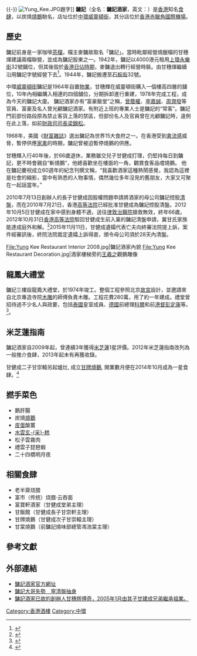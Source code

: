 {{update|time=2018-01-23T09:38:05+00:00}}{{-}}
{{Infobox Restaurant
| name              = 鏞記酒家<br><small>Yung Kee Restaurant</small>
| image             = Yung Kee Restaurant.jpg
| image_width       = 270px
| image_caption     = 鏞記酒家
| slogan            = 
| logo              = 
| logo_width        = 
| established       = 1942年
| current-owner     = [[甘琨禮|甘琨禮]] <ref>{{cite web |title=甘琨禮提十億收購 鏞記或免清盤 | url = http://the-sun.on.cc/cnt/news/20151208/00407_030.html}}</ref>
| head-chef         = 
| food-type         = [[正宗粵菜|正宗粵菜]]
| dress-code        = 
| rating            = [[File:Star_full.svg|15px]][[米芝蓮指南|米芝蓮指南]]（2008年-2011年）
| street-address    = [[香港|香港]][[中環|中環]][[威靈頓街|威靈頓街]]32—40號
| city              = [[香港|香港]]
| state             = 
| zip               = 
| seating-capacity  = 
| reservations      = (852)2522 1624
| other-locations   = [[中環|中環]][[威靈頓街|威靈頓街]]32-40號
| other-information = 
| website           = [http://www.yungkee.com.hk 香港鏞記酒家]
}}
[[File:Yung_Kee.JPG|thumb]]題字]]
'''鏞記'''（全名：'''鏞記酒家'''，英文：{{Lang|en|Yung Kee Restaurant}}）是[[香港|香港]]知名[[食肆|食肆]]，以炭燒[[燒鵝|燒鵝]]馳名，店址位於[[中環|中環]][[威靈頓街|威靈頓街]]，其分店位於[[香港赤臘角國際機場|香港赤臘角國際機場]]。

==歷史==
鏞記前身是一家咖啡[[茶檔|茶檔]]，檔主麥鏞故取名「鏞記」。當時毗鄰經營燒臘檔的甘穗煇建議兩檔聯營，並成為鏞記股東之一。1942年，鏞記以4000港元租用[[上環|上環]][[永樂街|永樂街]]32號鋪位，但其後毀於[[香港日佔時期|香港日佔時期]]，麥鏞退出轉行經營時裝。由甘穗煇繼續沿用鏞記字號經營下去<ref>{{cite web|title=甘老太憶述鏞記歷史|url=http://www.worldjournal.com/view/full_news/18578264/article-%E7%95%B6%E5%B9%B4%E6%B8%85%E8%8B%A6%E5%BF%AB%E6%A8%82-%E7%9C%BC%E5%89%8D%E6%84%81%E5%85%92%E7%9B%B8%E7%88%AD%E3%80%80?instance=hk_bull}}{{dead link|date=2018年3月 |bot=InternetArchiveBot |fix-attempted=yes }}</ref>。1944年，鏞記搬遷至[[石板街|石板街]]32號。

中環[[威靈頓街|威靈頓街]]鏞記是1964年自置[[物業|物業]]，甘穗輝在威靈頓街購入一個樓高四層的舖位，10年內相繼購入相連的四個舖位，分期拆卸進行重建，1978年完成工程，成為今天的鏞記大廈。 鏞記酒家亦有“富豪飯堂”之稱，[[曾蔭權|曾蔭權]]、[[李嘉誠|李嘉誠]]、[[周潤發|周潤發]]等官員、富豪及名人曾光顧鏞記酒家。有附近上班的專業人士是鏞記的“常客”。鏞記門前部份路段原為禁止客貨上落的禁區，但部份名人及官員曾在光顧鏞記時，違例在此上落，如前[[財政司司長|財政司司長]][[梁錦松|梁錦松]]。

1968年，美國《[[財富雜誌|財富雜誌]]》選出鏞記為世界15大食府之一。在香港受到[[禽流感|禽流感]]威脅，暫停供應[[家禽|家禽]]的時期，鏞記曾被迫暫停燒鵝的供應。

甘穗輝入行40年後，於66歲退休，業務雖交兒子甘健成打理，仍堅持每日到鏞記，更不時會親自“斬燒鵝”，他總喜歡坐在樓面的一角，觀賞食客品嚐燒鵝。 他在鏞記慶祝成立60週年的紀念刊撰文稱，“我喜歡酒家這種熱鬧感覺，我認為這裡是社會的縮影，當中有熟悉的人物事情，偶然幾位多年沒見的舊朋友，大家又可聚在一起話當年。”　　　　　

2010年7月13日創辦人的長子甘健成因股權問題申請將酒家的母公司鏞記控股[[清盤|清盤]]，而在2010年7月21日，香港[[高等法院|高等法院]]已經批准甘健成為鏞記控股清盤。2012年10月5日甘健成在家中感到身體不適，送往[[律敦治醫院|律敦治醫院]]搶救無效，終年66歲。2012年10月31日[[香港高等法院|香港高等法院]]駁回甘健成生前入稟的鏞記清盤申請，冀甘氏家族能達成庭外和解。<ref>{{cite web |title=鏞記清盤申請被駁回 | url =http://rthk.hk/rthk/news/expressnews/news.htm?expressnews&20121031&55&879838}}</ref>2015年11月11日，甘健成遺孀代表亡夫向終審法院提上訴，案件經審訊後，終院法院裁定遺孀上訴得直，頒令母公司須於28天內清盤。
<gallery mode=packed heights=150px style="text-align:left">
File:Yung Kee Restaurant Interior 2008.jpg|鏞記酒家內貌
File:Yung Kee Restaurant Decoration.jpg|酒家樓梯旁的[[王羲之|王羲之]]觀鵝雕像
</gallery>

== 龍鳳大禮堂 ==
鏞記三樓設龍鳳大禮堂，於1974年竣工。整個工程參照北京[[故宮|故宮]]設計，並邀請來自北京專造寺院[[木雕|木雕]]的師傅負責木雕。工程花費280萬，用了約一年建成。禮堂曾招待過不少名人與政要，包括[[泰國|泰國]]皇室成員、[[德國|德國]]前總理[[科爾|科爾]]和前[[港督|港督]][[彭定康|彭定康]]等。<ref>{{Cite web |url=https://bkb.mpweekly.com/cu0004/20180213-66696 |title=【龍鳳大禮堂3】鏞記自創多功能龍鳳禮堂　傳人保留今變結婚潮點 |access-date=2018-02-20 |archive-url=https://web.archive.org/web/20180220152003/https://bkb.mpweekly.com/cu0004/20180213-66696 |archive-date=2018-02-20 |dead-url=yes }}</ref>。

==米芝蓮指南==
鏞記酒家自2009年起，曾連續3年獲得[[米芝蓮|米芝蓮]]1星評價。2012年米芝蓮指南改列為一般推介食肆，2013年起未有再獲收錄。

甘健成二子甘崇轅另起爐灶, 成立[[甘牌燒鵝|甘牌燒鵝]], 開業數月便在2014年10月成為一星食肆。<ref>{{cite news|url=http://www.metrohk.com.hk/?cmd=detail&id=251205|title=米芝蓮出新指南 「甘牌燒鵝」開張數月上榜|date=2014年10月31日|newspaper=''[[都市日報|都市日報]]''}}</ref>

==撚手菜色==
* 鵝肝腸
* 炭燒[[燒鵝|燒鵝]]
* [[皮蛋|皮蛋]]酸薑
*[[水雲玄采糕|水雲玄-{采}-糕]]
* 松子雲霧肉
* 禮雲子琵琶蝦
* 二十四橋明月夜

==相關食肆==
* 老半齋烧腊
* 富市（传统）烧腊·云吞面
* 富寶軒酒家（甘健成堂弟主理）
* 甘飯館（甘健成長子甘崇軒主理）
* 甘牌燒鵝（甘健成次子甘崇轅主理）
* 甘棠燒鵝（前鏞記燒味部總管馮浩棠主理）

==參考文獻==
{{reflist|2}}

==外部連結==
{{commonscat|Yung Kee Restaurant}}
*[http://www.yungkee.com.hk/history/history-c.html 鏞記酒家官方網址]
*[http://hk.apple.nextmedia.com/template/apple/art_main.php?iss_id=20100714&sec_id=4104&subsec_id=12731&art_id=14237656 鏞記大哥失勢　寧清盤抽身]
*[http://news.sina.com.cn/o/2004-12-31/11034680803s.shtml 鏞記酒家已故的創辦人甘穗辉傅奇，2005年1月由其子甘建成兄弟繼承祖業。]

[[Category:香港酒樓|Category:香港酒樓]]
[[Category:中環|Category:中環]]